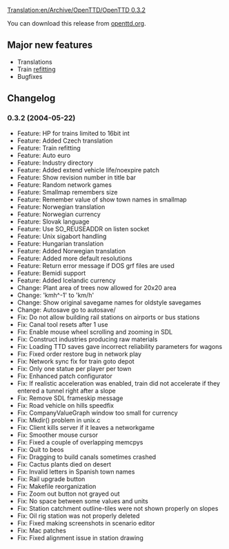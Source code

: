 [[Translation:en/Archive/OpenTTD/OpenTTD 0.3.2]]

{{en/Development/OTTDVersions}}
{{en/Archive/OpenTTD/Release|prev=en/Archive/OpenTTD/OpenTTD 0.3.1|next=en/Archive/OpenTTD/OpenTTD 0.3.2.1|date=2004-05-22}}

You can download this release from [http://www.openttd.org/download-stable/0.3.2 openttd.org].

==Major new features==
* Translations
* Train [[en/Manual/Refit|refitting]]
* Bugfixes

==Changelog==
===0.3.2 (2004-05-22)===
* Feature: HP for trains limited to 16bit int
* Feature: Added Czech translation
* Feature: Train refitting
* Feature: Auto euro
* Feature: Industry directory
* Feature: Added extend vehicle life/noexpire patch
* Feature: Show revision number in title bar
* Feature: Random network games
* Feature: Smallmap remembers size
* Feature: Remember value of show town names in smallmap
* Feature: Norwegian translation
* Feature: Norwegian currency
* Feature: Slovak language
* Feature: Use SO_REUSEADDR on listen socket
* Feature: Unix sigabort handling
* Feature: Hungarian translation
* Feature: Added Norwegian translation
* Feature: Added more default resolutions
* Feature: Return error message if DOS grf files are used
* Feature: Bemidi support
* Feature: Added Icelandic currency
* Change: Plant area of trees now allowed for 20x20 area
* Change: 'kmh^-1' to 'km/h'
* Change: Show original savegame names for oldstyle savegames
* Change: Autosave go to autosave/
* Fix: Do not allow building rail stations on airports or bus stations
* Fix: Canal tool resets after 1 use
* Fix: Enable mouse wheel scrolling and zooming in SDL
* Fix: Construct industries producing raw materials
* Fix: Loading TTD saves gave incorrect reliability parameters for wagons
* Fix: Fixed order restore bug in network play
* Fix: Network sync fix for train goto depot
* Fix: Only one statue per player per town
* Fix: Enhanced patch configurator
* Fix: If realistic acceleration was enabled, train did not accelerate if they entered a tunnel right after a slope
* Fix: Remove SDL frameskip message
* Fix: Road vehicle on hills speedfix
* Fix: CompanyValueGraph window too small for currency
* Fix: Mkdir() problem in unix.c
* Fix: Client kills server if it leaves a networkgame
* Fix: Smoother mouse cursor
* Fix: Fixed a couple of overlapping memcpys
* Fix: Quit to beos
* Fix: Dragging to build canals sometimes crashed
* Fix: Cactus plants died on desert
* Fix: Invalid letters in Spanish town names
* Fix: Rail upgrade button
* Fix: Makefile reorganization
* Fix: Zoom out button not grayed out
* Fix: No space between some values and units
* Fix: Station catchment outline-tiles were not shown properly on slopes
* Fix: Oil rig station was not properly deleted
* Fix: Fixed making screenshots in scenario editor
* Fix: Mac patches
* Fix: Fixed alignment issue in station drawing